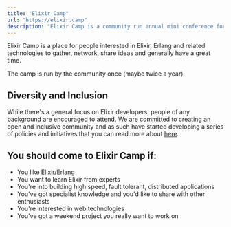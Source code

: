 ```yaml
---
title: "Elixir Camp"
url: "https://elixir.camp"
description: "Elixir Camp is a community run annual mini conference for Elixir, Erlang and related technologies."
---
```


Elixir Camp is a place for people interested in Elixir, Erlang and related technologies to gather, network, share ideas and generally have a great time.

The camp is run by the community once (maybe twice a year).

## Diversity and Inclusion

While there's a general focus on Elixir developers, people of any background are encouraged to attend. We are committed to creating an open and inclusive community and as such have started developing a series of policies and initiatives that you can read more about [here](https://elixir.camp/DiversityAndInclusion).

## You should come to Elixir Camp if:

- You like Elixir/Erlang
- You want to learn Elixir from experts
- You're into building high speed, fault tolerant, distributed applications
- You've got specialist knowledge and you'd like to share with other enthusiasts
- You're interested in web technologies
- You've got a weekend project you really want to work on
